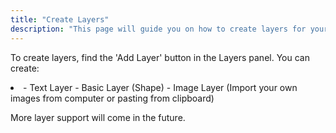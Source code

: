 ```yaml
---
title: "Create Layers"
description: "This page will guide you on how to create layers for your CAPlayground wallpaper."
---
```


To create layers, find the 'Add Layer' button in the Layers panel. You can create:

<li>
- Text Layer
- Basic Layer (Shape)
- Image Layer (Import your own images from computer or pasting from clipboard)

</li>

More layer support will come in the future.